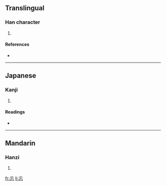 {{also|仁}}
==Translingual==

===Han character===
{{Han char|rn=61|rad=心|as=02|sn=6|four=|canj=一一心 (MMP), XX一一心 (XXMMP)}}

# {{defn|Han|sort=心02}}

====References====
* {{Han ref|kx=0375.050|dkj=10302|dj=0702.020|hdz=42268.030|uh=5FC8|ud=24520}}

----

==Japanese==

===Kanji===
{{ja-kanji|grade=|rs=心02}}

# {{defn|Japanese|sort=心02}}

====Readings====
* {{ja-readings|on=[[じん]] (jin), [[にん]] (nin)|kun=[[したしむ]] (shitashimu)}}

----

==Mandarin==

===Hanzi===
{{cmn-hanzi|pin=[[rén]] ([[ren2]])|wg=jen<sup>2</sup>}}

# {{defn|Mandarin|sort=心02}}

[[fr:忈]]
[[li:忈]]